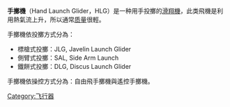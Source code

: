 {{Unreferenced|time=2016-06-04T02:17:22+00:00}}
'''手擲機'''（Hand Launch Glider，HLG）是一种用手投擲的[[滑翔機|滑翔機]]，此类飛機是利用熱氣流上升，所以通常[[质量|质量]]很輕。

手擲機依投擲方式分為：
*標槍式投擲：JLG, Javelin Launch Glider 
*側臂式投擲：SAL, Side Arm Launch
*鐵餅式投擲：DLG, Discus Launch Glider

手擲機依操控方式分為：自由飛手擲機與遙控手擲機。
{{stub}}
[[Category:飞行器|Category:飞行器]]